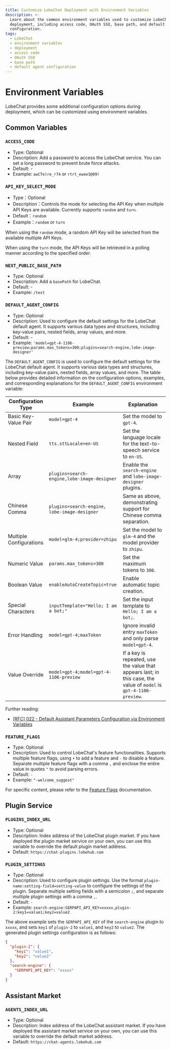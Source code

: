 ```yaml
---
title: Customize LobeChat Deployment with Environment Variables
description: >-
  Learn about the common environment variables used to customize LobeChat
  deployment, including access code, OAuth SSO, base path, and default agent
  configuration.
tags:
  - LobeChat
  - environment variables
  - deployment
  - access code
  - OAuth SSO
  - base path
  - default agent configuration
---
```


# Environment Variables

LobeChat provides some additional configuration options during deployment, which can be customized using environment variables.

## Common Variables

### `ACCESS_CODE`

- Type: Optional
- Description: Add a password to access the LobeChat service. You can set a long password to prevent brute force attacks.
- Default: -
- Example: `awCTe)re_r74` or `rtrt_ewee3@09!`

### `API_KEY_SELECT_MODE`

- Type：Optional
- Description：Controls the mode for selecting the API Key when multiple API Keys are available. Currently supports `random` and `turn`.
- Default：`random`
- Example：`random` or `turn`

When using the `random` mode, a random API Key will be selected from the available multiple API Keys.

When using the `turn` mode, the API Keys will be retrieved in a polling manner according to the specified order.

### `NEXT_PUBLIC_BASE_PATH`

- Type: Optional
- Description: Add a `basePath` for LobeChat.
- Default: -
- Example: `/test`

### `DEFAULT_AGENT_CONFIG`

- Type: Optional
- Description: Used to configure the default settings for the LobeChat default agent. It supports various data types and structures, including key-value pairs, nested fields, array values, and more.
- Default: -
- Example: `'model=gpt-4-1106-preview;params.max_tokens=300;plugins=search-engine,lobe-image-designer'`

The `DEFAULT_AGENT_CONFIG` is used to configure the default settings for the LobeChat default agent. It supports various data types and structures, including key-value pairs, nested fields, array values, and more. The table below provides detailed information on the configuration options, examples, and corresponding explanations for the `DEFAULT_AGENT_CONFIG` environment variable:

| Configuration Type | Example | Explanation |
| --- | --- | --- |
| Basic Key-Value Pair | `model=gpt-4` | Set the model to `gpt-4`. |
| Nested Field | `tts.sttLocale=en-US` | Set the language locale for the text-to-speech service to `en-US`. |
| Array | `plugins=search-engine,lobe-image-designer` | Enable the `search-engine` and `lobe-image-designer` plugins. |
| Chinese Comma | `plugins=search-engine，lobe-image-designer` | Same as above, demonstrating support for Chinese comma separation. |
| Multiple Configurations | `model=glm-4;provider=zhipu` | Set the model to `glm-4` and the model provider to `zhipu`. |
| Numeric Value | `params.max_tokens=300` | Set the maximum tokens to `300`. |
| Boolean Value | `enableAutoCreateTopic=true` | Enable automatic topic creation. |
| Special Characters | `inputTemplate="Hello; I am a bot;"` | Set the input template to `Hello; I am a bot;`. |
| Error Handling | `model=gpt-4;maxToken` | Ignore invalid entry `maxToken` and only parse `model=gpt-4`. |
| Value Override | `model=gpt-4;model=gpt-4-1106-preview` | If a key is repeated, use the value that appears last; in this case, the value of `model` is `gpt-4-1106-preview`. |

Further reading:

- [[RFC] 022 - Default Assistant Parameters Configuration via Environment Variables](https://github.com/lobehub/lobe-chat/discussions/913)

### `FEATURE_FLAGS`

- Type: Optional
- Description: Used to control LobeChat's feature functionalities. Supports multiple feature flags, using `+` to add a feature and `-` to disable a feature. Separate multiple feature flags with a comma `,` and enclose the entire value in quotes `"` to avoid parsing errors.
- Default: `-`
- Example: `"-welcome_suggest"`

For specific content, please refer to the [Feature Flags](/docs/self-hosting/advanced/feature-flags) documentation.

## Plugin Service

### `PLUGINS_INDEX_URL`

- Type: Optional
- Description: Index address of the LobeChat plugin market. If you have deployed the plugin market service on your own, you can use this variable to override the default plugin market address.
- Default: `https://chat-plugins.lobehub.com`

### `PLUGIN_SETTINGS`

- Type: Optional
- Description: Used to configure plugin settings. Use the format `plugin-name:setting-field=setting-value` to configure the settings of the plugin. Separate multiple setting fields with a semicolon `;`, and separate multiple plugin settings with a comma `,`.
- Default: `-`
- Example: `search-engine:SERPAPI_API_KEY=xxxxx,plugin-2:key1=value1;key2=value2`

The above example sets the `SERPAPI_API_KEY` of the `search-engine` plugin to `xxxxx`, and sets `key1` of `plugin-2` to `value1`, and `key2` to `value2`. The generated plugin settings configuration is as follows:

```json
{
  "plugin-2": {
    "key1": "value1",
    "key2": "value2"
  },
  "search-engine": {
    "SERPAPI_API_KEY": "xxxxx"
  }
}
```

## Assistant Market

### `AGENTS_INDEX_URL`

- Type: Optional
- Description: Index address of the LobeChat assistant market. If you have deployed the assistant market service on your own, you can use this variable to override the default market address.
- Default: `https://chat-agents.lobehub.com`
